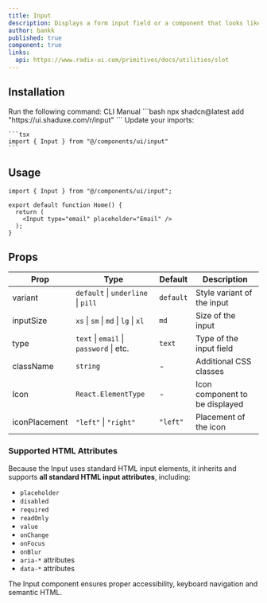 ```yaml
---
title: Input
description: Displays a form input field or a component that looks like an input field.
author: bankk
published: true
component: true
links:
  api: https://www.radix-ui.com/primitives/docs/utilities/slot
---
```


<ComponentPreview name="input-demo" />


## Installation

<Steps>
  <Step>
    Run the following command:
    <Tabs defaultValue="cli">
    <TabsList>
      <TabsTrigger value="cli">CLI</TabsTrigger>
      <TabsTrigger value="manual">Manual</TabsTrigger>
    </TabsList>
      <TabsContent value="cli">
        ```bash
        npx shadcn@latest add "https://ui.shaduxe.com/r/input"
        ```
      </TabsContent>
      <TabsContent value="manual">
        <ComponentSource name="input" />
      </TabsContent>
    </Tabs>
  </Step>
  <Step>
    Update your imports:
    
    ```tsx
    import { Input } from "@/components/ui/input"
    ```
  </Step>
</Steps>

## Usage

```tsx {1,5} showLineNumbers
import { Input } from "@/components/ui/input";

export default function Home() {
  return (
    <Input type="email" placeholder="Email" />
  );
}
```

## Props

| Prop          | Type                                    | Default   | Description                    |
| ------------- | --------------------------------------- | --------- | ------------------------------ |
| variant       | `default` \| `underline` \| `pill`      | `default` | Style variant of the input     |
| inputSize     | `xs` \| `sm` \| `md` \| `lg` \| `xl`    | `md`      | Size of the input              |
| type          | `text` \| `email` \| `password` \| etc. | `text`    | Type of the input field        |
| className     | `string`                                | -         | Additional CSS classes         |
| Icon          | `React.ElementType`                     | -         | Icon component to be displayed |
| iconPlacement | `"left"` \| `"right"`                   | `"left"`  | Placement of the icon          |

### Supported HTML Attributes

Because the Input uses standard HTML input elements, it inherits and supports **all standard HTML input attributes**, including:

- `placeholder`
- `disabled`
- `required`
- `readOnly`
- `value`
- `onChange`
- `onFocus`
- `onBlur`
- `aria-*` attributes
- `data-*` attributes

The Input component ensures proper accessibility, keyboard navigation and semantic HTML.
